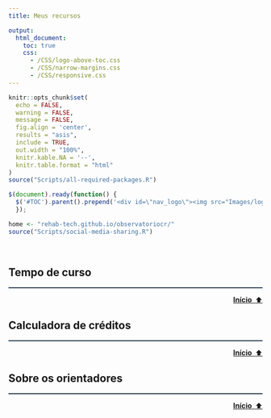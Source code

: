 ```yaml
---
title: Meus recursos

output:
  html_document:
    toc: true
    css:
      - /CSS/logo-above-toc.css
      - /CSS/narrow-margins.css
      - /CSS/responsive.css
---
```


<!--install and/or load all R packages-->
```r
knitr::opts_chunk$set(
  echo = FALSE,
  warning = FALSE,
  message = FALSE,
  fig.align = 'center',
  results = "asis",
  include = TRUE,
  out.width = "100%",
  knitr.kable.NA = '--',
  knitr.table.format = "html"
)
source("Scripts/all-required-packages.R")
```

<!--script for inserting LOGO ABOVE THE TOC-->
```js
$(document).ready(function() {
  $('#TOC').parent().prepend('<div id=\"nav_logo\"><img src="Images/logo-programa.png"></div>');
  });
```

<!--script for sharing-->
<p align="right">
```r
home <- "rehab-tech.github.io/observatoriocr/"
source("Scripts/social-media-sharing.R")
```
</p>

<br>

## **Tempo de curso** {#tempo-de-curso}

<!--script for generating HORIZONTAL LINE-->
<hr style="height:2px;border-width:0;color:#2C3E50;background-color:#2C3E50">

<a style="float:right" href="#top"><b>Início &nbsp;</b>⬆️</a>

<br>

## **Calculadora de créditos** {#calculadora-creditos}

<!--script for generating HORIZONTAL LINE-->
<hr style="height:2px;border-width:0;color:#2C3E50;background-color:#2C3E50">

<a style="float:right" href="#top"><b>Início &nbsp;</b>⬆️</a>

<br>

## **Sobre os orientadores** {#sobre-orientador}

<!--script for generating HORIZONTAL LINE-->
<hr style="height:2px;border-width:0;color:#2C3E50;background-color:#2C3E50">

<a style="float:right" href="#top"><b>Início &nbsp;</b>⬆️</a>

<br>
